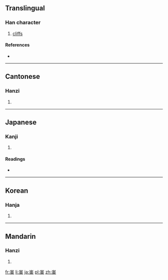 {{also|嶔}}
==Translingual==

===Han character===
{{Han char|rn=46|rad=山|as=08|sn=11|four=2210<sub>9</sub>|canj=山金 (UC)|ids=⿱[[山]][[金]]}}

# [[cliff]]s

====References====
* {{Han ref|kx=0314.280|dkj=08199|hdz=10781.040|uh=5D1F|ud=23839|bh=D543|bd=54595}}

----

==Cantonese==

===Hanzi===
{{yue-hanzi|jyut=|y=yam4}}

# {{defn|lang=yue|sort=山08}}

----

==Japanese==

===Kanji===
{{ja-kanji|grade=|rs=山08}}

# {{defn|lang=ja|sort=山08}}

====Readings====
* {{ja-readings|on=[[ぎん]] (gin)|kun=[[みね]] (mine)}}

----

==Korean==

===Hanja===
{{ko-hanja|hangeul=음|rv=eum|mr=ŭm}}

# {{defn|lang=ko|sort=山08}}

----

==Mandarin==

===Hanzi===
{{cmn-hanzi|pin=[[yín]] ([[yin2]])|wg=yin<sup>2</sup>}}

# {{defn|lang=cmn|sort=山08}}

[[fr:崟]]
[[li:崟]]
[[ja:崟]]
[[pl:崟]]
[[zh:崟]]